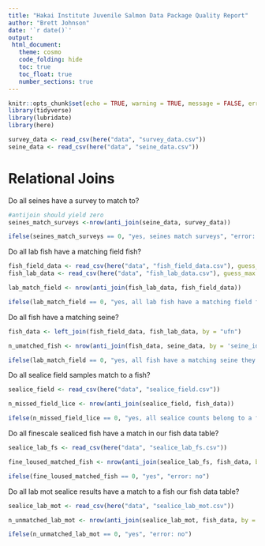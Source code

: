 ```yaml
---
title: "Hakai Institute Juvenile Salmon Data Package Quality Report"
author: "Brett Johnson"
date: '`r date()`'
output:
 html_document:
   theme: cosmo
   code_folding: hide
   toc: true
   toc_float: true
   number_sections: true
---
```


```r
knitr::opts_chunk$set(echo = TRUE, warning = TRUE, message = FALSE, error = TRUE)
library(tidyverse)
library(lubridate)
library(here)

survey_data <- read_csv(here("data", "survey_data.csv"))
seine_data <- read_csv(here("data", "seine_data.csv"))

```

# Relational Joins

Do all seines have a survey to match to?

```r
#antijoin should yield zero
seines_match_surveys <-nrow(anti_join(seine_data, survey_data))

ifelse(seines_match_surveys == 0, "yes, seines match surveys", "error: no, some seines don't have matching surveys")
```

Do all lab fish have a matching field fish?

```r
fish_field_data <- read_csv(here("data", "fish_field_data.csv"), guess_max = 20000)
fish_lab_data <- read_csv(here("data", "fish_lab_data.csv"), guess_max = 20000)

lab_match_field <- nrow(anti_join(fish_lab_data, fish_field_data))

ifelse(lab_match_field == 0, "yes, all lab fish have a matching field fish", "error: no, some lab fish do not have a mathing field fish")
```

Do all fish have a matching seine?

```r
fish_data <- left_join(fish_field_data, fish_lab_data, by = "ufn")

n_umatched_fish <- nrow(anti_join(fish_data, seine_data, by = 'seine_id'))

ifelse(lab_match_field == 0, "yes, all fish have a matching seine they came from", "error: no, not all fish have a seine associated with it")
```

Do all sealice field samples match to a fish?

```r
sealice_field <- read_csv(here("data", "sealice_field.csv"))

n_missed_field_lice <- nrow(anti_join(sealice_field, fish_data))

ifelse(n_missed_field_lice == 0, "yes, all sealice counts belong to a fish we collected", "error: some sealice counts don't match to a fish in our database")
```

Do all finescale sealiced fish have a match in our fish data table?

```r
sealice_lab_fs <- read_csv(here("data", "sealice_lab_fs.csv"))

fine_loused_matched_fish <- nrow(anti_join(sealice_lab_fs, fish_data, by = "ufn"))

ifelse(fine_loused_matched_fish == 0, "yes", "error: no")
```

Do all lab mot sealice results have a match to a fish our fish data table?

```r
sealice_lab_mot <- read_csv(here("data", "sealice_lab_mot.csv"))

n_unmatched_lab_mot <- nrow(anti_join(sealice_lab_mot, fish_data, by = "ufn"))

ifelse(n_unmatched_lab_mot == 0, "yes", "error: no")
```

